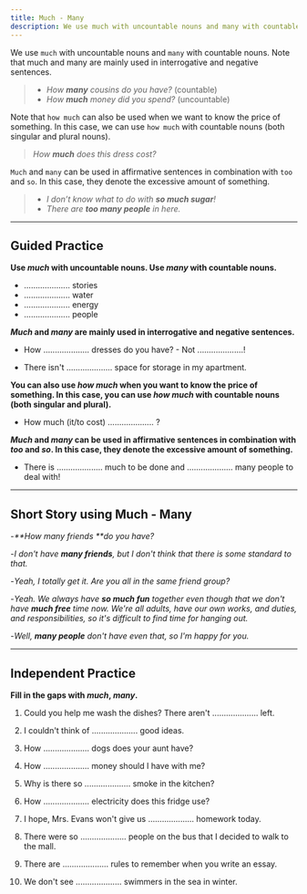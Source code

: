 ```yaml
---
title: Much - Many
description: We use much with uncountable nouns and many with countable nouns. Note that much and many are mainly used in interrogative and negative sentences.
---
```


We use `much` with uncountable nouns and `many` with countable nouns. Note that much and many are mainly used in interrogative and negative sentences.

> - _How **many** cousins do you have?_ (countable)
> - _How **much** money did you spend?_ (uncountable)

Note that `how much` can also be used when we want to know the price of something. In this case, we can use `how much` with countable nouns (both singular and plural nouns).

> _How **much** does this dress cost?_

`Much` and `many` can be used in affirmative sentences in combination with `too` and `so`. In this case, they denote the excessive amount of something.

> - _I don’t know what to do with **so much sugar**!_
> - _There are **too many people** in here._

---

## Guided Practice

**Use _much_ with uncountable nouns. Use _many_ with countable nouns.**

- .................... stories <InfoTooltip label="many" />
- .................... water <InfoTooltip label="much" />
- .................... energy <InfoTooltip label="much" />
- .................... people <InfoTooltip label="many" />

**_Much_ and _many_ are mainly used in interrogative and negative sentences.**

- How .................... dresses do you have? - Not ....................! <InfoTooltip label="many, many"/>

- There isn't .................... space for storage in my apartment. <InfoTooltip label="much"/>

**You can also use _how much_ when you want to know the price of something. In this case, you can use _how much_ with countable nouns (both singular and plural).**

- How much (it/to cost) .................... ? <InfoTooltip label="How much does it cost?"/>

**_Much_ and _many_ can be used in affirmative sentences in combination with _too_ and _so_. In this case, they denote the excessive amount of something.**

- There is .................... much to be done and .................... many people to deal with! <InfoTooltip label="so, too"/>

---

## Short Story using Much - Many

-_**How many friends **do you have?_

-_I don't have **many friends**, but I don't think that there is some standard to that._

-_Yeah, I totally get it. Are you all in the same friend group?_

-_Yeah. We always have **so much fun** together even though that we don't have **much free** time now. We're all adults, have our own works, and duties, and responsibilities, so it's difficult to find time for hanging out._

-_Well, **many people** don't have even that, so I'm happy for you._

---

## Independent Practice

**Fill in the gaps with _much_, _many_.**

1. Could you help me wash the dishes? There aren't .................... left. <InfoTooltip label="many" />

2. I couldn't think of .................... good ideas. <InfoTooltip label="many" />

3. How .................... dogs does your aunt have? <InfoTooltip label="many" />

4. How .................... money should I have with me? <InfoTooltip label="much" />

5. Why is there so .................... smoke in the kitchen? <InfoTooltip label="much" />

6. How .................... electricity does this fridge use? <InfoTooltip label="much" />

7. I hope, Mrs. Evans won't give us .................... homework today. <InfoTooltip label="much" />

8. There were so .................... people on the bus that I decided to walk to the mall. <InfoTooltip label="many" />

9. There are .................... rules to remember when you write an essay. <InfoTooltip label="many" />

10. We don't see .................... swimmers in the sea in winter. <InfoTooltip label="many" />

